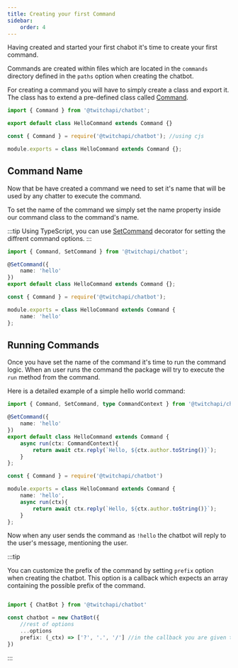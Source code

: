 ```yaml
---
title: Creating your first Command
sidebar:
    order: 4
---
```



Having created and started your first chabot it's time to create your first command.

Commands are created within files which are located in the `commands` directory defined in the `paths` option when creating the chatbot.

For creating a command you will have to simply create a class and export it. The class has to extend a pre-defined class called [Command](/api/chatbot/classes/command). 


<Tabs>
<TabItem label="TypeScript">

```ts showLineNumbers copy title="commands/hello.ts"
import { Command } from '@twitchapi/chatbot';

export default class HelloCommand extends Command {}
```
</TabItem>

<TabItem label="JavaScript">

```ts showLineNumbers copy title="commands/hello.js"
const { Command } = require('@twitchapi/chatbot'); //using cjs

module.exports = class HelloCommand extends Command {};
```
</TabItem>
</Tabs>

## Command Name

Now that be have created a command we need to set it's name that will be used by any chatter to execute the command.

To set the name of the command we simply set the name property inside our command class to the command's name.

:::tip
Using TypeScript, you can use [SetCommand](/api/chatbot/functions/setcommand) decorator for setting the diffrent command options.
:::

<Tabs>
<TabItem label="TypeScript">

```ts showLineNumbers copy title="commands/hello.ts"
import { Command, SetCommand } from '@twitchapi/chatbot';

@SetCommand({
    name: 'hello'
})
export default class HelloCommand extends Command {};
```
</TabItem>
<TabItem label="JavaScript">

```ts showLineNumbers copy title="commands/hello.js"
const { Command } = require('@twitchapi/chatbot');

module.exports = class HelloCommand extends Command {
    name: 'hello'
};
```
</TabItem>
</Tabs>

## Running Commands

Once you have set the name of the command it's time to run the command logic. When an user runs the command the package will try to execute the `run` method from the command. 

Here is a detailed example of a simple hello world command:

<Tabs>
<TabItem label="TypeScript">

```ts showLineNumbers copy title="commands/hello.ts"
import { Command, SetCommand, type CommandContext } from '@twitchapi/chatbot';

@SetCommand({
    name: 'hello'
})
export default class HelloCommand extends Command {
    async run(ctx: CommandContext){
        return await ctx.reply(`Hello, ${ctx.author.toString()}`);
    }
};
```
</TabItem>
<TabItem label="JavaScript">

```ts showLineNumbers copy title="commands/hello.js"
const { Command } = require('@twitchapi/chatbot')

module.exports = class HelloCommand extends Command {
    name: 'hello',
    async run(ctx){
        return await ctx.reply(`Hello, ${ctx.author.toString()}`);
    }
};
```

Now when any user sends the command as `!hello` the chatbot will reply to the user's message, mentioning the user.

</TabItem>
</Tabs>

:::tip

You can customize the prefix of the command by setting `prefix` option when creating the chatbot. This option is a callback which expects an array containing the possible prefix of the command.

```ts showLineNumbers copy wrap

import { ChatBot } from '@twitchapi/chatbot'

const chatbot = new ChatBot({
    //rest of options
    ...options
    prefix: (_ctx) => ['?', '.', '/'] //in the callback you are given the context of the possible command so you can customize it in the current context.
})
```
:::